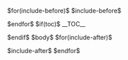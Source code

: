 $for(include-before)$
$include-before$

$endfor$
$if(toc)$
__TOC__

$endif$
$body$
$for(include-after)$

$include-after$
$endfor$
